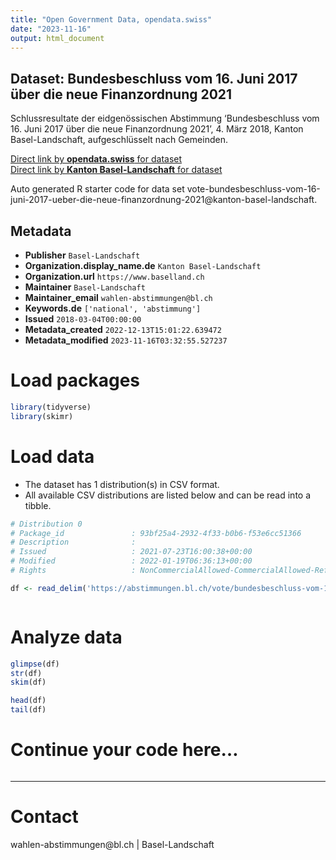 ```yaml
---
title: "Open Government Data, opendata.swiss"
date: "2023-11-16"
output: html_document
---
```


## Dataset: Bundesbeschluss vom 16. Juni 2017 über die neue Finanzordnung 2021

Schlussresultate der eidgenössischen Abstimmung 'Bundesbeschluss vom 16. Juni 2017 über die neue Finanzordnung 2021', 4. März 2018, Kanton Basel-Landschaft, aufgeschlüsselt nach Gemeinden.

[Direct link by **opendata.swiss** for dataset](https://opendata.swiss/de/dataset/bundesbeschluss-vom-16-juni-2017-uber-die-neue-finanzordnung-20211)<br>
[Direct link by **Kanton Basel-Landschaft** for dataset](https://abstimmungen.bl.ch/vote/bundesbeschluss-vom-16-juni-2017-ueber-die-neue-finanzordnung-2021/data)

Auto generated R starter code for data set vote-bundesbeschluss-vom-16-juni-2017-ueber-die-neue-finanzordnung-2021@kanton-basel-landschaft.

## Metadata

- **Publisher** `Basel-Landschaft`
- **Organization.display_name.de** `Kanton Basel-Landschaft`
- **Organization.url** `https://www.baselland.ch`
- **Maintainer** `Basel-Landschaft`
- **Maintainer_email** `wahlen-abstimmungen@bl.ch`
- **Keywords.de** `['national', 'abstimmung']`
- **Issued** `2018-03-04T00:00:00`
- **Metadata_created** `2022-12-13T15:01:22.639472`
- **Metadata_modified** `2023-11-16T03:32:55.527237`


# Load packages

```r

library(tidyverse)
library(skimr)

```

# Load data

-   The dataset has 1 distribution(s) in CSV format.
-   All available CSV distributions are listed below and can be read into a tibble.

```r

# Distribution 0
# Package_id               : 93bf25a4-2932-4f33-b0b6-f53e6cc51366
# Description              : 
# Issued                   : 2021-07-23T16:00:38+00:00
# Modified                 : 2022-01-19T06:36:13+00:00
# Rights                   : NonCommercialAllowed-CommercialAllowed-ReferenceRequired

df <- read_delim('https://abstimmungen.bl.ch/vote/bundesbeschluss-vom-16-juni-2017-ueber-die-neue-finanzordnung-2021/data-csv')



```

# Analyze data

```r

glimpse(df)
str(df)
skim(df)

head(df)
tail(df)

```

# Continue your code here...

```r

```

------------------------------------------------------------------------

# Contact

wahlen-abstimmungen@bl.ch | Basel-Landschaft
